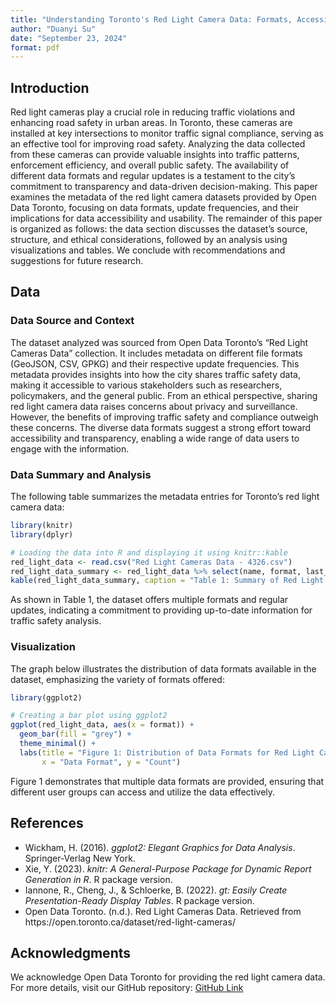 ```yaml
---
title: "Understanding Toronto's Red Light Camera Data: Formats, Accessibility, and Implications for Traffic Safety"
author: "Duanyi Su"
date: "September 23, 2024"
format: pdf
---
```



## Introduction
Red light cameras play a crucial role in reducing traffic violations and enhancing road safety in urban areas. In Toronto, these cameras are installed at key intersections to monitor traffic signal compliance, serving as an effective tool for improving road safety. Analyzing the data collected from these cameras can provide valuable insights into traffic patterns, enforcement efficiency, and overall public safety. The availability of different data formats and regular updates is a testament to the city's commitment to transparency and data-driven decision-making. This paper examines the metadata of the red light camera datasets provided by Open Data Toronto, focusing on data formats, update frequencies, and their implications for data accessibility and usability.
The remainder of this paper is organized as follows: the data section discusses the dataset's source, structure, and ethical considerations, followed by an analysis using visualizations and tables. We conclude with recommendations and suggestions for future research.


## Data

### Data Source and Context
The dataset analyzed was sourced from Open Data Toronto's "Red Light Cameras Data" collection. It includes metadata on different file formats (GeoJSON, CSV, GPKG) and their respective update frequencies. This metadata provides insights into how the city shares traffic safety data, making it accessible to various stakeholders such as researchers, policymakers, and the general public.
From an ethical perspective, sharing red light camera data raises concerns about privacy and surveillance. However, the benefits of improving traffic safety and compliance outweigh these concerns. The diverse data formats suggest a strong effort toward accessibility and transparency, enabling a wide range of data users to engage with the information.

### Data Summary and Analysis
The following table summarizes the metadata entries for Toronto's red light camera data:
```r
library(knitr)
library(dplyr)

# Loading the data into R and displaying it using knitr::kable
red_light_data <- read.csv("Red Light Cameras Data - 4326.csv")
red_light_data_summary <- red_light_data %>% select(name, format, last_modified)
kable(red_light_data_summary, caption = "Table 1: Summary of Red Light Camera Data Metadata")
```
As shown in Table 1, the dataset offers multiple formats and regular updates, indicating a commitment to providing up-to-date information for traffic safety analysis.

### Visualization
The graph below illustrates the distribution of data formats available in the dataset, emphasizing the variety of formats offered:
```r
library(ggplot2)

# Creating a bar plot using ggplot2
ggplot(red_light_data, aes(x = format)) +
  geom_bar(fill = "grey") +
  theme_minimal() +
  labs(title = "Figure 1: Distribution of Data Formats for Red Light Camera Data",
       x = "Data Format", y = "Count")
```
Figure 1 demonstrates that multiple data formats are provided, ensuring that different user groups can access and utilize the data effectively.


## References
- Wickham, H. (2016). *ggplot2: Elegant Graphics for Data Analysis*. Springer-Verlag New York.
- Xie, Y. (2023). *knitr: A General-Purpose Package for Dynamic Report Generation in R*. R package version.
- Iannone, R., Cheng, J., & Schloerke, B. (2022). *gt: Easily Create Presentation-Ready Display Tables*. R package version.
- Open Data Toronto. (n.d.). Red Light Cameras Data. Retrieved from https://open.toronto.ca/dataset/red-light-cameras/


## Acknowledgments
We acknowledge Open Data Toronto for providing the red light camera data. For more details, visit our GitHub repository: [GitHub Link](https://github.com/DuanyiSu/sta304-paper1)
